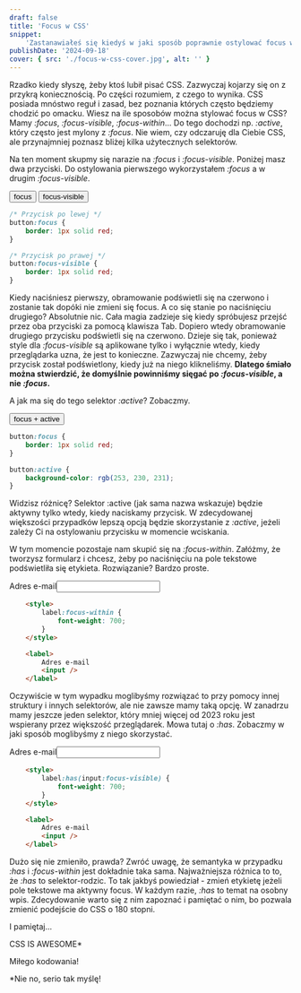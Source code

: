 ```yaml
---
draft: false
title: 'Focus w CSS'
snippet:
    'Zastanawiałeś się kiedyś w jaki sposób poprawnie ostylować focus w CSS? Co robi :focus-within i po co mi :focus-visible? :active czy :focus? A może jeszcze :has... To prostsze niż Ci się wydaje!'
publishDate: '2024-09-18'
cover: { src: './focus-w-css-cover.jpg', alt: '' }
---
```


Rzadko kiedy słyszę, żeby ktoś lubił pisać CSS. Zazwyczaj kojarzy się on z przykrą koniecznością. Po części rozumiem, z czego to wynika. CSS posiada mnóstwo reguł i zasad, bez poznania których często będziemy chodzić po omacku. Wiesz na ile sposobów można stylować focus w CSS? Mamy *:focus*, *:focus-visible*, *:focus-within*... Do tego dochodzi np. *:active*, który często jest mylony z *:focus*. Nie wiem, czy odczaruję dla Ciebie CSS, ale przynajmniej poznasz bliżej kilka użytecznych selektorów.

Na ten moment skupmy się narazie na *:focus* i *:focus-visible*. Poniżej masz dwa przyciski. Do ostylowania pierwszego wykorzystałem *:focus* a w drugim *:focus-visible*.

<div class="flex gap-2 justify-center">
	<button class="focus:border-red-400 cursor-pointer border px-3 py-1.5 focus:outline-none">focus</button>
	<button class="focus-visible:border-red-400 cursor-pointer border px-3 py-1.5 focus:outline-none">focus-visible</button>
</div>


```css
/* Przycisk po lewej */
button:focus {
	border: 1px solid red;
}

/* Przycisk po prawej */
button:focus-visible {
	border: 1px solid red;
}
```

Kiedy naciśniesz pierwszy, obramowanie podświetli się na czerwono i zostanie tak dopóki nie zmieni się focus. A co się stanie po naciśnięciu drugiego? Absolutnie nic. Cała magia zadzieje się kiedy spróbujesz przejść przez oba przyciski za pomocą klawisza Tab. Dopiero wtedy obramowanie drugiego przycisku podświetli się na czerwono. Dzieje się tak, ponieważ style dla *:focus-visible* są aplikowane tylko i wyłącznie wtedy, kiedy przeglądarka uzna, że jest to konieczne. Zazwyczaj nie chcemy, żeby przycisk został podświetlony, kiedy już na niego klikneliśmy. **Dlatego śmiało można stwierdzić, że domyślnie powinniśmy sięgać po *:focus-visible*, a nie *:focus*.**

A jak ma się do tego selektor *:active*? Zobaczmy.

<button class="flex m-auto active:bg-red-100 focus:border-red-400 cursor-pointer border px-3 py-1.5 focus:outline-none">focus + active</button>


```css
button:focus {
	border: 1px solid red;
}

button:active {
	background-color: rgb(253, 230, 231);
}
```

Widzisz różnicę? Selektor :active (jak sama nazwa wskazuje) będzie aktywny tylko wtedy, kiedy naciskamy przycisk. W zdecydowanej większości przypadków lepszą opcją będzie skorzystanie z *:active*, jeżeli zależy Ci na ostylowaniu przycisku w momencie wciskania.

W tym momencie pozostaje nam skupić się na *:focus-within*. Załóżmy, że tworzysz formularz i chcesz, żeby po naciśnięciu na pole tekstowe podświetliła się etykieta. Rozwiązanie? Bardzo proste.

<label class="focus-within:font-bold flex flex-col p-0 gap-1">Adres e-mail<input class="border"/></label>

```html
	<style>
		label:focus-within {
			font-weight: 700;
		}
	</style>

	<label>
		Adres e-mail
		<input />
	</label>
```

Oczywiście w tym wypadku moglibyśmy rozwiązać to przy pomocy innej struktury i innych selektorów, ale nie zawsze mamy taką opcję. W zanadrzu mamy jeszcze jeden selektor, który mniej więcej od 2023 roku jest wspierany przez większość przeglądarek. Mowa tutaj o *:has*. Zobaczmy w jaki sposób moglibyśmy z niego skorzystać.

<label class="has-[input:focus-visible]:font-bold flex flex-col p-0 gap-1">Adres e-mail<input class="border"/></label>

```html
	<style>
		label:has(input:focus-visible) {
			font-weight: 700;
		}
	</style>

	<label>
		Adres e-mail
		<input />
	</label>
```

Dużo się nie zmieniło, prawda? Zwróć uwagę, że semantyka w przypadku *:has* i *:focus-within* jest dokładnie taka sama. Najważniejsza różnica to to, że *:has* to selektor-rodzic. To tak jakbyś powiedział - zmień etykietę jeżeli pole tekstowe ma aktywny focus. W każdym razie, *:has* to temat na osobny wpis. Zdecydowanie warto się z nim zapoznać i pamiętać o nim, bo pozwala zmienić podejście do CSS o 180 stopni.

I pamiętaj...

<div class="border-2 aspect-square w-32 h-32 text-4xl items-center flex p-2 m-auto">
	<p>CSS IS AWESOME*</p>
</div>

<p class="text-right">Miłego kodowania!</p>



<p class="text-sm text-neutral-500">*Nie no, serio tak myślę!</p>